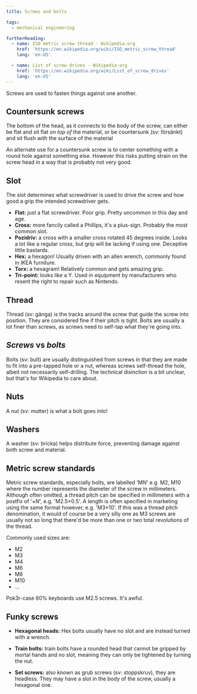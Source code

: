 ```yaml
---
title: Screws and bolts

tags:
  - mechanical engineering

furtherReading:
  - name: ISO metric screw thread - Wikipedia.org
    href: 'https://en.wikipedia.org/wiki/ISO_metric_screw_thread'
    lang: 'en-US'

  - name: List of screw drives - Wikipedia.org
    href: 'https://en.wikipedia.org/wiki/List_of_screw_drives'
    lang: 'en-US'
---
```


Screws are used to fasten things against one another.

## Countersunk screws

The bottom of the head, as it connects to the body of the screw, can either be
flat and sit flat _on top of_ the material, or be countersunk (sv: försänkt) and
sit flush _with_ the surface of the material

An alternate use for a countersunk screw is to center something with a round
hole against something else. However this risks putting strain on the screw
head in a way that is probably not very good.

## Slot

The slot determines what screwdriver is used to drive the screw and how good a
grip the intended screwdriver gets.

- **Flat:** just a flat screwdriver. Poor grip. Pretty uncommon in this day and
  age.
- **Cross:** more fancily called a Phillips, it's a plus-sign. Probably the
  most common slot.
- **Pozidriv:** a cross with a smaller cross rotated 45 degrees inside. Looks a
  lot like a regular cross, but grip will be lacking if using one. Deceptive
  little bastards.
- **Hex:** a hexagon! Usually driven with an allen wrench, commonly found in
  IKEA furniture.
- **Torx:** a hexagram! Relatively common and gets amazing grip.
- **Tri-point:** looks like a Y. Used in equipment by manufacturers who resent
  the right to repair such as Nintendo.

## Thread

Thread (sv: gänga) is the tracks around the screw that guide the screw into
position. They are considered fine if their pitch is tight. Bolts are usually a
lot finer than screws, as screws need to self-tap what they're going into.

## _Screws_ vs _bolts_

Bolts (sv: bult) are usually distinguished from screws in that they are made to
fit into a pre-tapped hole or a nut, whereas screws self-thread the hole,
albeit not necessarily self-drilling. The technical disinction is a bit
unclear, but that's for Wikipedia to care about.

## Nuts

A nut (sv: mutter) is what a bolt goes into!

## Washers

A washer (sv: bricka) helps distribute force, preventing damage against both
screw and material.

## Metric screw standards

Metric screw standards, especially bolts, are labelled 'M*N*' e.g. M2, M10
where the number represents the diameter of the screw in millimeters. Although
often omitted, a thread pitch can be specified in millimeters with a postfix of
'×*N*', e.g. 'M2.5×0.5'. A length is often specified in marketing using the
same format however, e.g. 'M3×10'. If this was a thread pitch denomination, it
would of course be a very silly one as M3 screws are usually not so long that
there'd be more than one or two total revolutions of the thread.

Commonly used sizes are:

- M2
- M3
- M4
- M6
- M8
- M10
- ...

Pok3r-case 60% keyboards use M2.5 screws. It's awful.

## Funky screws

- **Hexagonal heads:** Hex bolts usually have no slot and are instead turned
  with a wrench.

- **Train bolts:** train bolts have a rounded head that cannot be gripped by
  mortal hands and no slot, meaning they can only be tightened by turning the
  nut.

- **Set screws:** also known as grub screws (sv: stoppskruv), they are
  headless. They may have a slot in the body of the screw, usually a hexagonal
  one.
